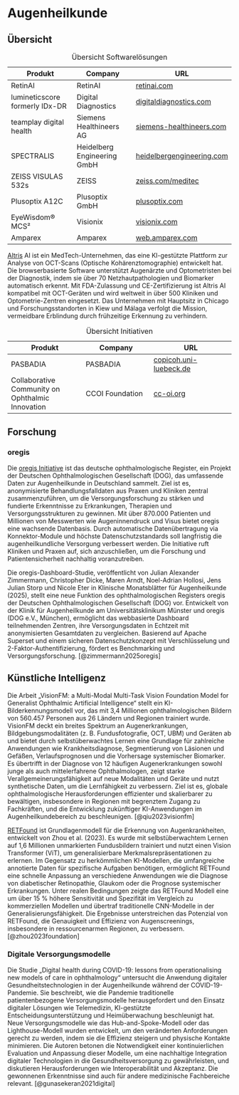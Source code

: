 # Augenheilkunde

## Übersicht

| Produkt                            | Company                         | URL                                    |
|------------------------------------|---------------------------------|----------------------------------------|
| RetinAI                            | RetinAI                         | [retinai.com](https://retinai.com)                |
| lumineticscore formerly IDx-DR | Digital Diagnostics             | [digitaldiagnostics.com](https://www.digitaldiagnostics.com/products/eye-disease/lumineticscore/) |
| teamplay digital health            | Siemens Healthineers AG         | [siemens-healthineers.com](https://siemens-healthineers.com)   |
| SPECTRALIS                         | Heidelberg Engineering GmbH     | [heidelbergengineering.com](https://heidelbergengineering.com)  |
| ZEISS VISULAS 532s                 | ZEISS                           | [zeiss.com/meditec](https://zeiss.com/meditec)          |
| Plusoptix A12C                     | Plusoptix GmbH                  | [plusoptix.com](https://plusoptix.com)              |
| EyeWisdom® MCS²                    | Visionix                        | [visionix.com](https://visionix.com)               |
| Amparex                            | Amparex                         | [web.amparex.com](https://web.amparex.com) |

: Übersicht Softwarelösungen

[Altris](https://www.altris.ai/) AI ist ein MedTech-Unternehmen, das eine KI-gestützte Plattform zur Analyse von OCT-Scans (Optische Kohärenztomographie) entwickelt hat. Die browserbasierte Software unterstützt Augenärzte und Optometristen bei der Diagnostik, indem sie über 70 Netzhautpathologien und Biomarker automatisch erkennt. Mit FDA-Zulassung und CE-Zertifizierung ist Altris AI kompatibel mit OCT-Geräten und wird weltweit in über 500 Kliniken und Optometrie-Zentren eingesetzt. Das Unternehmen mit Hauptsitz in Chicago und Forschungsstandorten in Kiew und Málaga verfolgt die Mission, vermeidbare Erblindung durch frühzeitige Erkennung zu verhindern.

| Produkt                            | Company                         | URL                                    |
|------------------------------------|---------------------------------|----------------------------------------|
| PASBADIA                           | PASBADIA                        | [copicoh.uni-luebeck.de](https://www.copicoh.uni-luebeck.de/forschung/projekte/aktuelle-projekte/pasbadia) |
| Collaborative Community on Ophthalmic Innovation | CCOI Foundation | [cc-oi.org](https://cc-oi.org) |

: Übersicht Initiativen

## Forschung

### oregis

Die [oregis Initiative](https://oregis.de/)  ist das deutsche ophthalmologische Register, ein Projekt der Deutschen Ophthalmologischen Gesellschaft (DOG), das umfassende Daten zur Augenheilkunde in Deutschland sammelt. Ziel ist es, anonymisierte Behandlungsfalldaten aus Praxen und Kliniken zentral zusammenzuführen, um die Versorgungsforschung zu stärken und fundierte Erkenntnisse zu Erkrankungen, Therapien und Versorgungsstrukturen zu gewinnen. Mit über 870.000 Patienten und Millionen von Messwerten wie Augeninnendruck und Visus bietet oregis eine wachsende Datenbasis. Durch automatische Datenübertragung via Konnektor-Module und höchste Datenschutzstandards soll langfristig die augenheilkundliche Versorgung verbessert werden. Die Initiative ruft Kliniken und Praxen auf, sich anzuschließen, um die Forschung und Patientensicherheit nachhaltig voranzutreiben.

Die oregis-Dashboard-Studie, veröffentlicht von Julian Alexander Zimmermann, Christopher Dicke, Maren Arndt, Noel-Adrian Hollosi, Jens Julian Storp und Nicole Eter in Klinische Monatsblätter für Augenheilkunde (2025), stellt eine neue Funktion des ophthalmologischen Registers oregis der Deutschen Ophthalmologischen Gesellschaft (DOG) vor. Entwickelt von der Klinik für Augenheilkunde am Universitätsklinikum Münster und oregis (DOG e.V., München), ermöglicht das webbasierte Dashboard teilnehmenden Zentren, ihre Versorgungsdaten in Echtzeit mit anonymisierten Gesamtdaten zu vergleichen. Basierend auf Apache Superset und einem sicheren Datenschutzkonzept mit Verschlüsselung und 2-Faktor-Authentifizierung, fördert es Benchmarking und Versorgungsforschung. [@zimmermann2025oregis]

## Künstliche Intelligenz

Die Arbeit „VisionFM: a Multi-Modal Multi-Task Vision Foundation Model for Generalist Ophthalmic Artificial Intelligence“ stellt ein KI-Bilderkennungsmodell vor, das mit 3,4 Millionen ophthalmologischen Bildern von 560.457 Personen aus 26 Ländern und Regionen trainiert wurde. VisionFM deckt ein breites Spektrum an Augenerkrankungen, Bildgebungsmodalitäten (z. B. Fundusfotografie, OCT, UBM) und Geräten ab und bietet durch selbstüberwachtes Lernen eine Grundlage für zahlreiche Anwendungen wie Krankheitsdiagnose, Segmentierung von Läsionen und Gefäßen, Verlaufsprognosen und die Vorhersage systemischer Biomarker. Es übertrifft in der Diagnose von 12 häufigen Augenerkrankungen sowohl junge als auch mittelerfahrene Ophthalmologen, zeigt starke Verallgemeinerungsfähigkeit auf neue Modalitäten und Geräte und nutzt synthetische Daten, um die Lernfähigkeit zu verbessern. Ziel ist es, globale ophthalmologische Herausforderungen effizienter und skalierbarer zu bewältigen, insbesondere in Regionen mit begrenztem Zugang zu Fachkräften, und die Entwicklung zukünftiger KI-Anwendungen im Augenheilkundebereich zu beschleunigen. [@qiu2023visionfm]

[RETFound](https://github.com/openmedlab/RETFound_MAE) ist Grundlagenmodell für die Erkennung von Augenkrankheiten, entwickelt von Zhou et al. (2023). Es wurde mit selbstüberwachtem Lernen auf 1,6 Millionen unmarkierten Fundusbildern trainiert und nutzt einen Vision Transformer (ViT), um generalisierbare Merkmalsrepräsentationen zu erlernen. Im Gegensatz zu herkömmlichen KI-Modellen, die umfangreiche annotierte Daten für spezifische Aufgaben benötigen, ermöglicht RETFound eine schnelle Anpassung an verschiedene Anwendungen wie die Diagnose von diabetischer Retinopathie, Glaukom oder die Prognose systemischer Erkrankungen. Unter realen Bedingungen zeigte das RETFound Modell eine um über 15 % höhere Sensitivität und Spezifität im Vergleich zu kommerziellen Modellen und übertraf traditionelle CNN-Modelle in der Generalisierungsfähigkeit. Die Ergebnisse unterstreichen das Potenzial von RETFound, die Genauigkeit und Effizienz von Augenscreenings, insbesondere in ressourcenarmen Regionen, zu verbessern. [@zhou2023foundation]

### Digitale Versorgungsmodelle

Die Studie „Digital health during COVID-19: lessons from operationalising new models of care in ophthalmology“ untersucht die Anwendung digitaler Gesundheitstechnologien in der Augenheilkunde während der COVID-19-Pandemie. Sie beschreibt, wie die Pandemie traditionelle patientenbezogene Versorgungsmodelle herausgefordert und den Einsatz digitaler Lösungen wie Telemedizin, KI-gestützte Entscheidungsunterstützung und Heimüberwachung beschleunigt hat. Neue Versorgungsmodelle wie das Hub-and-Spoke-Modell oder das Lighthouse-Modell wurden entwickelt, um den veränderten Anforderungen gerecht zu werden, indem sie die Effizienz steigern und physische Kontakte minimieren. Die Autoren betonen die Notwendigkeit einer kontinuierlichen Evaluation und Anpassung dieser Modelle, um eine nachhaltige Integration digitaler Technologien in die Gesundheitsversorgung zu gewährleisten, und diskutieren Herausforderungen wie Interoperabilität und Akzeptanz. Die gewonnenen Erkenntnisse sind auch für andere medizinische Fachbereiche relevant. [@gunasekeran2021digital]
